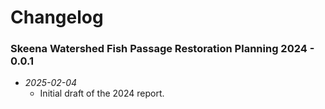 # Changelog {#changelog}

### Skeena Watershed Fish Passage Restoration Planning 2024 - 0.0.1 {-}

- *2025-02-04*  
  - Initial draft of the 2024 report.
